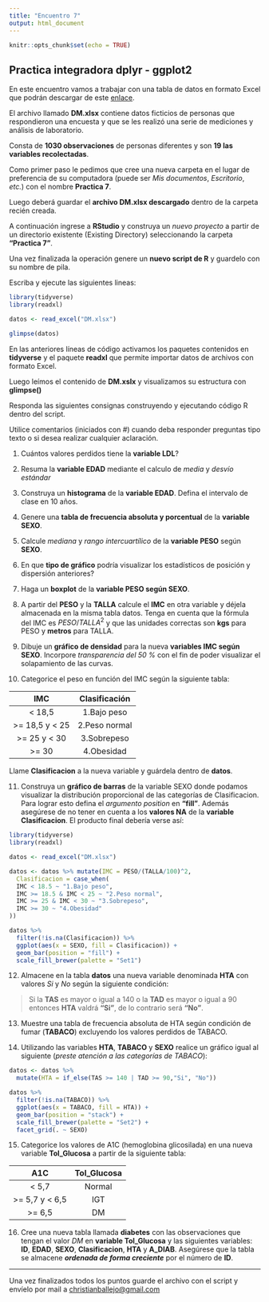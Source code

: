 ```yaml
---
title: "Encuentro 7"
output: html_document
---
```


```r
knitr::opts_chunk$set(echo = TRUE)
```

## Practica integradora dplyr - ggplot2

En este encuentro vamos a trabajar con una tabla de datos en formato Excel que podrán descargar de este [enlace](https://drive.google.com/open?id=1HLt_uGKpuO5h6zioDWPb_pZpCatMeVnr).

El archivo llamado **DM.xlsx** contiene datos ficticios de personas que respondieron una encuesta y que se les realizó una serie de mediciones y análisis de laboratorio.

Consta de **1030 observaciones** de personas diferentes y son **19 las variables recolectadas**.

Como primer paso le pedimos que cree una nueva carpeta en el lugar de preferencia de su computadora (puede ser *Mis documentos*, *Escritorio*, *etc.*) con el nombre **Practica 7**.

Luego deberá guardar el **archivo DM.xlsx descargado** dentro de la carpeta recién creada.

A continuación ingrese a **RStudio** y construya un *nuevo proyecto* a partir de un directorio existente (Existing Directory) seleccionando la carpeta **"Practica 7"**.

Una vez finalizada la operación genere un **nuevo script de R** y guardelo con su nombre de pila.

Escriba y ejecute las siguientes lineas:

```r
library(tidyverse)
library(readxl)

datos <- read_excel("DM.xlsx")

glimpse(datos)
```

En las anteriores líneas de código activamos los paquetes contenidos en **tidyverse** y el paquete **readxl** que permite importar datos de archivos con formato Excel.

Luego leímos el contenido de **DM.xslx** y visualizamos su estructura con **glimpse()**

Responda las siguientes consignas construyendo y ejecutando código R dentro del script. 

Utilice comentarios (iniciados con #) cuando deba responder preguntas tipo texto o si desea realizar cualquier aclaración.

1. Cuántos valores perdidos tiene la **variable LDL**?

2. Resuma la **variable EDAD** mediante el calculo de *media* y *desvío estándar*

3. Construya un **histograma** de la **variable EDAD**. Defina el intervalo de clase en 10 años.

4. Genere una **tabla de frecuencia absoluta y porcentual** de la **variable SEXO**.

5. Calcule *mediana* y *rango intercuartílico* de la **variable PESO** según **SEXO**.

6. En que **tipo de gráfico** podría visualizar los estadísticos de posición y dispersión anteriores?

7. Haga un **boxplot** de la **variable PESO según SEXO**.

8. A partir del **PESO** y la **TALLA** calcule el **IMC** en otra variable y déjela almacenada en la misma tabla datos. Tenga en cuenta que la fórmula del IMC es $PESO/TALLA^2$ y que las unidades correctas son **kgs** para PESO y **metros** para TALLA.

9. Dibuje un **gráfico de densidad** para la nueva **variables IMC según SEXO**. Incorpore *transparencia del 50 %* con el fin de poder visualizar el solapamiento de las curvas.

10. Categorice el peso en función del IMC según la siguiente tabla:

|       IMC      | Clasificación |
|:--------------:|:-------------:|
| < 18,5         | 1.Bajo peso   |
| >= 18,5 y < 25 | 2.Peso normal |
| >= 25 y < 30   | 3.Sobrepeso   |
| >= 30          | 4.Obesidad    |

Llame **Clasificacion** a la nueva variable y guárdela dentro de **datos**.

11. Construya un **gráfico de barras** de la variable SEXO donde podamos visualizar la distribución proporcional de las categorías de Clasificacion. Para lograr esto defina el *argumento position* en **"fill"**.
Además asegúrese de no tener en cuenta a los **valores NA** de la **variable Clasificacion**.
El producto final debería verse así:

```r
library(tidyverse)
library(readxl)

datos <- read_excel("DM.xlsx")

datos <- datos %>% mutate(IMC = PESO/(TALLA/100)^2, 
  Clasificacion = case_when(
  IMC < 18.5 ~ "1.Bajo peso",
  IMC >= 18.5 & IMC < 25 ~ "2.Peso normal",
  IMC >= 25 & IMC < 30 ~ "3.Sobrepeso",
  IMC >= 30 ~ "4.Obesidad"
))

datos %>% 
  filter(!is.na(Clasificacion)) %>% 
  ggplot(aes(x = SEXO, fill = Clasificacion)) + 
  geom_bar(position = "fill") +
  scale_fill_brewer(palette = "Set1") 
```

12. Almacene en la tabla **datos** una nueva variable denominada **HTA** con valores *Si* y *No* según la siguiente condición:

> Si la **TAS** es mayor o igual a 140 o la **TAD** es mayor o igual a 90 entonces **HTA** valdrá **"Si"**, de lo contrario será **"No"**.

13. Muestre una tabla de frecuencia absoluta de HTA según condición de fumar (**TABACO**) excluyendo los valores perdidos de TABACO.

14. Utilizando las variables **HTA**, **TABACO** y **SEXO** realice un gráfico igual al siguiente (*preste atención a las categorías de TABACO*):

```r
datos <- datos %>% 
  mutate(HTA = if_else(TAS >= 140 | TAD >= 90,"Si", "No"))

datos %>% 
  filter(!is.na(TABACO)) %>%
  ggplot(aes(x = TABACO, fill = HTA)) + 
  geom_bar(position = "stack") +
  scale_fill_brewer(palette = "Set2") + 
  facet_grid(. ~ SEXO)
```

15. Categorice los valores de A1C (hemoglobina glicosilada) en una nueva variable **Tol_Glucosa** a partir de la siguiente tabla:

|       A1C      | Tol_Glucosa |
|:--------------:|:-----------:|
| < 5,7          | Normal      |
| >= 5,7 y < 6,5 | IGT         |
| >= 6,5         | DM          |

16. Cree una nueva tabla llamada **diabetes** con las observaciones que tengan el valor *DM* en **variable Tol_Glucosa** y las siguientes variables: **ID**, **EDAD**, **SEXO**, **Clasificacion**, **HTA** y **A_DIAB**.
Asegúrese que la tabla se almacene **_ordenada de forma creciente_** por el número de **ID**.

---

Una vez finalizados todos los puntos guarde el archivo con el script y envíelo por mail a [christianballejo@gmail.com](mailto:christianballejo@gmail.com)

